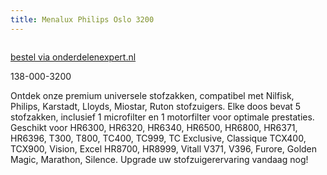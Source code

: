 ```yaml
---
title: Menalux Philips Oslo 3200
---
```



<Image src={imageProduct} width={imageProduct.width} alt="" />

[bestel via onderdelenexpert.nl](https://www.onderdelenexpert.nl/menalux-stofzak-philips-oslo-3200)

138-000-3200

Ontdek onze premium universele stofzakken, compatibel met Nilfisk, Philips, Karstadt, Lloyds, Miostar, Ruton stofzuigers. Elke doos bevat 5 stofzakken, inclusief 1 microfilter en 1 motorfilter voor optimale prestaties. Geschikt voor HR6300, HR6320, HR6340, HR6500, HR6800, HR6371, HR6396, T300, T800, TC400, TC999, TC Exclusive, Classique TCX400, TCX900, Vision, Excel HR8700, HR8999, Vitall V371, V396, Furore, Golden Magic, Marathon, Silence. Upgrade uw stofzuigerervaring vandaag nog!
